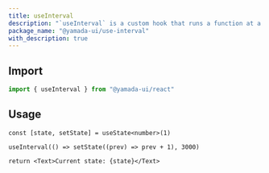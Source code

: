```yaml
---
title: useInterval
description: "`useInterval` is a custom hook that runs a function at a specified interval."
package_name: "@yamada-ui/use-interval"
with_description: true
---
```


## Import

```ts
import { useInterval } from "@yamada-ui/react"
```

## Usage

```tsx functional=true
const [state, setState] = useState<number>(1)

useInterval(() => setState((prev) => prev + 1), 3000)

return <Text>Current state: {state}</Text>
```
